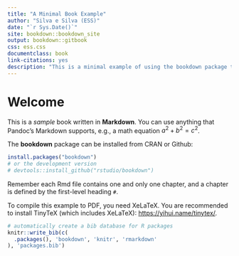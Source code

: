 ```yaml
--- 
title: "A Minimal Book Example"
author: "Silva e Silva (ESS)"
date: "`r Sys.Date()`"
site: bookdown::bookdown_site
output: bookdown::gitbook
css: ess.css
documentclass: book
link-citations: yes
description: "This is a minimal example of using the bookdown package to write a book. The output format for this example is bookdown::gitbook."
---
```


# Welcome {-}

This is a _sample_ book written in **Markdown**. You can use anything that Pandoc's Markdown supports, e.g., a math equation $a^2 + b^2 = c^2$.

The **bookdown** package can be installed from CRAN or Github:

```r
install.packages("bookdown")
# or the development version
# devtools::install_github("rstudio/bookdown")
```

Remember each Rmd file contains one and only one chapter, and a chapter is defined by the first-level heading `#`.

To compile this example to PDF, you need XeLaTeX. You are recommended to install TinyTeX (which includes XeLaTeX): <https://yihui.name/tinytex/>.

```r
# automatically create a bib database for R packages
knitr::write_bib(c(
  .packages(), 'bookdown', 'knitr', 'rmarkdown'
), 'packages.bib')
```

